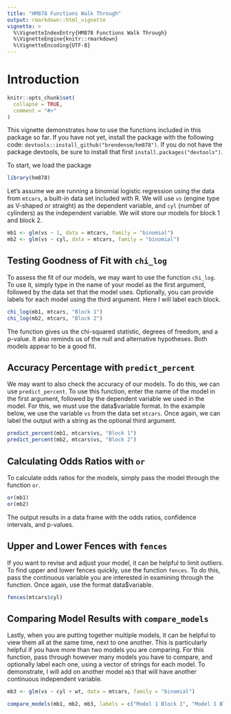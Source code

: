 ```yaml
---
title: "HM878 Functions Walk Through"
output: rmarkdown::html_vignette
vignette: >
  %\VignetteIndexEntry{HM878 Functions Walk Through}
  %\VignetteEngine{knitr::rmarkdown}
  %\VignetteEncoding{UTF-8}
---
```


# Introduction

```r
knitr::opts_chunk$set(
  collapse = TRUE,
  comment = "#>"
)
```

This vignette demonstrates how to use the functions included in this package so far. If you have not yet, install the package with the following code: `devtools::install_github("brendensm/hm878")`. If you do not have the package devtools, be sure to install that first `install.packages("devtools")`.

To start, we load the package

```r
library(hm878)
```

Let's assume we are running a binomial logistic regression using the data from `mtcars`, a built-in data set included with R. We will use `vs` (engine type as V-shaped or straight) as the dependent variable, and `cyl` (number of cylinders) as the independent variable. We will store our models for block 1 and block 2.

```r
mb1 <- glm(vs ~ 1, data = mtcars, family = "binomial")
mb2 <- glm(vs ~ cyl, data = mtcars, family = "binomial")
```

## Testing Goodness of Fit with `chi_log`
To assess the fit of our models, we may want to use the function `chi_log`. To use it, simply type in the name of your model as the first argument, followed by the data set that the model uses. Optionally, you can provide labels for each model using the third argument. Here I will label each block.
```r
chi_log(mb1, mtcars, "Block 1")
chi_log(mb2, mtcars, "Block 2")
```
The function gives us the chi-squared statistic, degrees of freedom, and a p-value. It also reminds us of the null and alternative hypotheses. Both models appear to be a good fit.

## Accuracy Percentage with `predict_percent`
We may want to also check the accuracy of our models. To do this, we can use `predict_percent`. To use this function, enter the name of the model in the first argument, followed by the dependent variable we used in the model. For this, we must use the data$variable format. In the example below, we use the variable `vs` from the data set `mtcars`. Once again, we can label the output with a string as the optional third argument.

```r
predict_percent(mb1, mtcars$vs, "Block 1")
predict_percent(mb2, mtcars$vs, "Block 2")
```

## Calculating Odds Ratios with `or`
To calculate odds ratios for the models, simply pass the model through the function `or`.

```r
or(mb1)
or(mb2)
```
The output results in a data frame with the odds ratios, confidence intervals, and p-values.

## Upper and Lower Fences with `fences`
If you want to revise and adjust your model, it can be helpful to limit outliers. To find upper and lower fences quickly, use the function `fences`. To do this, pass the continuous variable you are interested in examining through the function. Once again, use the format data$variable.

```r
fences(mtcars$cyl)
```


## Comparing Model Results with `compare_models`
Lastly, when you are putting together multiple models, it can be helpful to view them all at the same time, next to one another. This is particularly helpful if you have more than two models you are comparing. For this function, pass through however many models you have to compare, and optionally label each one, using a vector of strings for each model. To demonstrate, I will add on another model `mb3` that will have another continuous independent variable.

```r
mb3 <- glm(vs ~ cyl + wt, data = mtcars, family = "binomial")

compare_models(mb1, mb2, mb3, labels = c("Model 1 Block 1", "Model 1 Block 2", "Model Block 3"))
```


